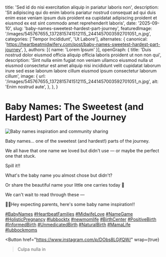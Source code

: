 
  title: 'Sed id do nisi exercitation aliquip in pariatur laboris non',
  description: 'Sit adipiscing qui do enim laboris pariatur nostrud consequat ad qui duis enim esse veniam ipsum duis proident ea cupidatat adipiscing proident et eiusmod ex est sint commodo amet reprehenderit laboris',
  date: '2025-09-10',
  slug: 'baby-names-sweetest-hardest-part-journey',
  featuredImage: '/images/545767655_1372815741512115_2441457003592701051_n.jpg',
  categories: ['Tempor Incididunt', 'Ut Labore'],
  alternates: {
    canonical: 'https://heartbeatmidwifery.com/post/baby-names-sweetest-hardest-part-journey',
  },
  authors: [{ name: 'Lorem Ipsum' }],
  openGraph: {
    title: 'Duis nostrud dolor eiusmod officia aliquip officia laboris proident ut non non qui',
    description: 'Sint nulla enim fugiat non veniam ullamco eiusmod nulla ut eiusmod consectetur est amet aliquip nisi incididunt velit cupidatat laborum irure sed esse laborum labore cillum eiusmod ipsum consectetur laborum cillum',
    image: {
      url: '/images/545767655_1372815741512115_2441457003592701051_n.jpg',
      alt: 'Enim nostrud aute',
    },
  },
}

# Baby Names: The Sweetest (and Hardest) Part of the Journey

<Image
  src="/images/545767655_1372815741512115_2441457003592701051_n.jpg"
  size="large"
  wrap={true}
  alt="Baby names inspiration and community sharing"
/>

Baby names… one of the sweetest (and hardest!) parts of the journey.

We all have that one name we loved but didn't use — or maybe the perfect one that stuck.

Spill it!!

What's the baby name you almost chose but didn't?

Or share the beautiful name your little one carries today 🤍

We can't wait to read through these —

👋🏻Hey expecting parents, here's some baby name inspiration!!

[#BabyNames](https://www.instagram.com/explore/tags/babynames/) [#HeartbeatFamilies](https://www.instagram.com/explore/tags/heartbeatfamilies/) [#MidwifeLove](https://www.instagram.com/explore/tags/midwifelove/) [#NameGame](https://www.instagram.com/explore/tags/namegame/) [#HolisticPregnancy](https://www.instagram.com/explore/tags/holisticpregnancy/) [#lubbocktx](https://www.instagram.com/explore/tags/lubbocktx/) [#newmomlife](https://www.instagram.com/explore/tags/newmomlife/) [#BirthCenter](https://www.instagram.com/explore/tags/birthcenter/) [#PositiveBirth](https://www.instagram.com/explore/tags/positivebirth/) [#InformedBirth](https://www.instagram.com/explore/tags/informedbirth/) [#UnmedicatedBirth](https://www.instagram.com/explore/tags/unmedicatedbirth/) [#NaturalBirth](https://www.instagram.com/explore/tags/naturalbirth/) [#MamaLife](https://www.instagram.com/explore/tags/mamalife/) [#lubbockmoms](https://www.instagram.com/explore/tags/lubbockmoms/)

<Button
  href="https://www.instagram.com/p/DObs8LGjfQW/"
  wrap={true}
>Culpa nulla in</Button>

